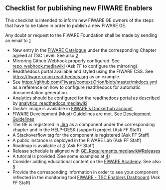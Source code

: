 == Checklist for publishing new FIWARE Enablers ==

This checklist is intended to inform new FIWARE GE owners of the steps that have to be taken in order to publish a new FIWARE GE.

Any doubt or request to the FIWARE Foundation shall be made by sending an email to [mailto:fiware-help@lists.fiware.org]

* New entry in the [https://catalogue-server.fiware.org FIWARE Catalogue] under the corresponding Chapter agreed at TSC Level. See also [https://wiki.fiware.org/Working_with_the_FIWARE_catalogue]
* Mirroring Github Webhook properly configured. See [[repo_webhook.mediawiki]]  (Ask FF to configure the mirroring).
* Readthedocs portal available and styled using the FIWARE CSS. See [https://fiware-orion.readthedocs.org https://fiware-orion.readthedocs.org] as an example. 
* See [https://github.com/Fiware/context.Orion/blob/master/mkdocs.yml https://github.com/Fiware/context.Orion/blob/master/mkdocs.yml] as a reference on how to configure readthedocs for automatic documentation generation. 
* Analytics should be configured for the readthedocs portal as described by [[analytics_readthedocs.mediawiki]]
* Docker image is available in [https://hub.docker.com/Dockerhub FIWARE's Dockerhub account]
* FIWARE Development (Must) Guidelines are met. See [[development.mediawiki|Development Guidelines]]
* The GE is registered in [https://jira.fiware.org Jira] as a component under the corresponding chapter and in the HELP-DESK (support) project (Ask FF Staff)
* A Stackoverflow tag for the component is registered (Ask FF Staff)
* A public instance is deployed in the FIWARE Lab (Ask FF Staff)
* Roadmap is available at [https://wiki.fiware.org/Current_Supported_Features_and_Roadmap_in_FIWARE] (Ask FF Staff)
* Release schedule is aligned with [[GE_Requirements.mediawiki#Releases]]
* A tutorial is provided (See some examples at [http://fiware-tutorials.readthedocs.io/en/latest/])
* Consider adding educational content on the [https://edu.fiware.org FIWARE Academy]. See also [https://wiki.fiware.org/Working_with_the_FIWARE_Academy]
* Provide the corresponding information in order to see your component reflected in the monitoring tool [https://docs.google.com/spreadsheets/d/1yyZNUlAPDcqjnD-gIoGOd5SZfVDJXO36G75xTDL0HgA/edit#gid=0 FIWARE - TSC Enablers Dashboard] (Ask FF Staff)


